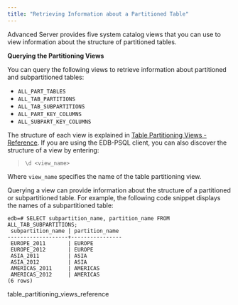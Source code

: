 ```yaml
---
title: "Retrieving Information about a Partitioned Table"
---
```


<div id="retrieving_information_about_a_partitioned_table" class="registered_link"></div>


Advanced Server provides five system catalog views that you can use to view information about the structure of partitioned tables.

**Querying the Partitioning Views**

You can query the following views to retrieve information about partitioned and subpartitioned tables:

  - `ALL_PART_TABLES`
  - `ALL_TAB_PARTITIONS`
  - `ALL_TAB_SUBPARTITIONS`
  - `ALL_PART_KEY_COLUMNS`
  - `ALL_SUBPART_KEY_COLUMNS`

The structure of each view is explained in [Table Partitioning Views - Reference](07_retrieving_information_about_a_partitioned_table/01_table_partitioning_views_reference/#table_partitioning_views_reference). If you are using the EDB-PSQL client, you can also discover the structure of a view by entering:

> `\d <view_name>`

Where `view_name` specifies the name of the table partitioning view.

Querying a view can provide information about the structure of a partitioned or subpartitioned table. For example, the following code snippet displays the names of a subpartitioned table:

``` text
edb=# SELECT subpartition_name, partition_name FROM ALL_TAB_SUBPARTITIONS;
 subpartition_name | partition_name
-------------------+----------------
 EUROPE_2011       | EUROPE
 EUROPE_2012       | EUROPE
 ASIA_2011         | ASIA
 ASIA_2012         | ASIA
 AMERICAS_2011     | AMERICAS
 AMERICAS_2012     | AMERICAS
(6 rows)
```

<div class="toctree" data-maxdepth="3">

table_partitioning_views_reference

</div>
